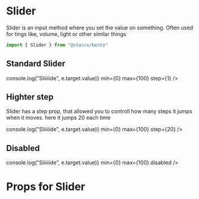 

<Meta title="Components|Forms/Slider" component={Slider}/>

# Slider
Slider is an input method where you set the value on something. Often used for tings like, volume, light or other similar things

```javascript
import { Slider } from "@staccx/bento"
```

## Standard Slider

<Preview>
  <Story name="Standard">
            <Slider
              name="Slider"
              onChange={e => console.log("Sliiiiide", e.target.value)}
              min={0}
              max={100}
              step={1}
            />
  </Story>
</Preview>

## Highter step
Slider has a step prop, that allowed you to controll how many steps it jumps when it moves. here it jumps 20 each time

<Preview>
  <Story name="High step">
            <Slider
              name="Step"
              onChange={e => console.log("Sliiiiide", e.target.value)}
              min={0}
              max={100}
              step={20}
            />
  </Story>
</Preview>

## Disabled

<Preview>
  <Story name="Disabled">
            <Slider
              name="Disabled"
              onChange={e => console.log("Sliiiiide", e.target.value)}
              min={0}
              max={100}
              disabled
            />
  </Story>
</Preview>



# Props for Slider

<Props of={Slider} />

